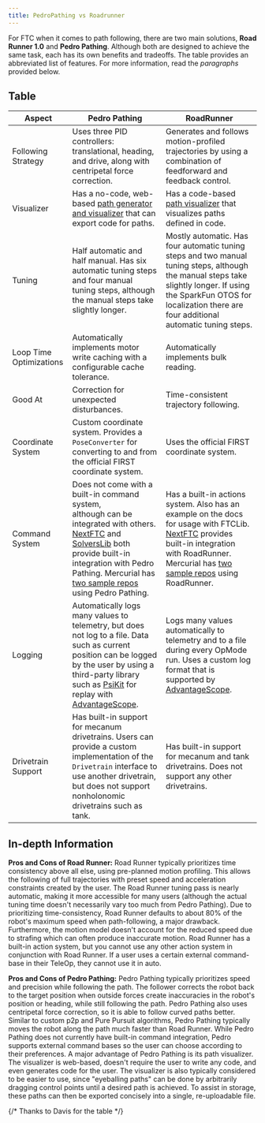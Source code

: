 ```yaml
---
title: PedroPathing vs Roadrunner
---
```


For FTC when it comes to path following, there are two main solutions, **Road Runner 1.0** and **Pedro Pathing**.
Although both are designed to achieve the same task, each has its own benefits and tradeoffs. The table provides an abbreviated list of features. For more information, read the *paragraphs* provided below.

## Table

| Aspect                  | Pedro Pathing                                                                                                                                                                                                                                                                                                                               | RoadRunner                                                                                                                                                                                                                                                                 |
|-------------------------|---------------------------------------------------------------------------------------------------------------------------------------------------------------------------------------------------------------------------------------------------------------------------------------------------------------------------------------------|----------------------------------------------------------------------------------------------------------------------------------------------------------------------------------------------------------------------------------------------------------------------------|
| Following Strategy      | Uses three PID controllers: translational, heading, and drive, along with centripetal force correction.                                                                                                                                                                                                                                     | Generates and follows motion-profiled trajectories by using a combination of feedforward and feedback control.                                                                                                                                                             |
| Visualizer              | Has a no-code, web-based [path generator and visualizer](https://visualizer.pedropathing.com) that can export code for paths.                                                                                                                                                                                                               | Has a code-based [path visualizer](https://github.com/acmerobotics/meepmeep) that visualizes paths defined in code.                                                                                                                                                        |
| Tuning                  | Half automatic and half manual. Has six automatic tuning steps and four manual tuning steps, although the manual steps take slightly longer.                                                                                                                                                                                                | Mostly automatic. Has four automatic tuning steps and two manual tuning steps, although the manual steps take slightly longer. If using the SparkFun OTOS for localization there are four additional automatic tuning steps.                                               |
| Loop Time Optimizations | Automatically implements motor write caching with a configurable cache tolerance.                                                                                                                                                                                                                                                           | Automatically implements bulk reading.                                                                                                                                                                                                                                     |
| Good At                 | Correction for unexpected disturbances.                                                                                                                                                                                                                                                                                                     | Time-consistent trajectory following.                                                                                                                                                                                                                                      |
| Coordinate System       | Custom coordinate system. Provides a `PoseConverter` for converting to and from the official FIRST coordinate system.                                                                                                                                                                                                                       | Uses the official FIRST coordinate system.                                                                                                                                                                                                                                 |
| Command System          | Does not come with a built-in command system, <br/>although can be integrated with others. [NextFTC](https://nextftc.dev) and [SolversLib](https://docs.seattlesolvers.com) both provide built-in integration with Pedro Pathing. Mercurial has [two sample repos](https://docs.dairy.foundation/Samples/user_samples) using Pedro Pathing. | Has a built-in actions system. Also has an example on the docs for usage with FTCLib. [NextFTC](https://nextftc.dev) provides built-in integration with RoadRunner. Mercurial has [two sample repos](https://docs.dairy.foundation/Samples/user_samples) using RoadRunner. |
| Logging                 | Automatically logs many values to telemetry, but does not log to a file. Data such as current position can be logged by the user by using a third-party library such as [PsiKit](https://psilynx.github.io/PsiKit) for replay with [AdvantageScope](https://advantagescope.org).                                                            | Logs many values automatically to telemetry and to a file during every OpMode run. Uses a custom log format that is supported by [AdvantageScope](https://advantagescope.org).                                                                                             |
| Drivetrain Support      | Has built-in support for mecanum drivetrains. Users can provide a custom implementation of the `Drivetrain` interface to use another drivetrain, but does not support nonholonomic drivetrains such as tank.                                                                                                                                | Has built-in support for mecanum and tank drivetrains. Does not support any other drivetrains.                                                                                                                                                                             |

## In-depth Information
**Pros and Cons of Road Runner:**
Road Runner typically prioritizes time consistency above all else, using pre-planned motion profiling. This allows the following of full trajectories with preset speed and acceleration constraints created by the user.
The Road Runner tuning pass is nearly automatic, making it more accessible for many users (although the actual tuning time doesn't necessarily vary too much from Pedro Pathing). Due to prioritizing time-consistency, Road Runner defaults to about 80% of the robot's maximum speed when path-following, a major drawback. Furthermore, the motion model doesn't account for the reduced speed due to strafing which can often produce inaccurate motion.
Road Runner has a built-in action system, but you cannot use any other action system in conjunction with Road Runner. If a user uses a certain external command-base in their TeleOp, they cannot use it in auto.

**Pros and Cons of Pedro Pathing:**
Pedro Pathing typically prioritizes speed and precision while following the path. The follower corrects the robot back to the target position when outside forces create inaccuracies in the robot's position or heading, while still following the path. Pedro Pathing also uses centripetal force correction, so it is able to follow curved paths better. Similar to custom p2p and Pure Pursuit algorithms, Pedro Pathing typically moves the robot along the path much faster than Road Runner.
While Pedro Pathing does not currently have built-in command integration, Pedro supports external command bases so the user can choose according to their preferences.
A major advantage of Pedro Pathing is its path visualizer. The visualizer is web-based, doesn't require the user to write any code, and even generates code for the user. The visualizer is also typically considered to be easier to use, since "eyeballing paths" can be done by arbitrarily dragging control points until a desired path is achieved. To assist in storage, these paths can then be exported concisely into a single, re-uploadable file.

{/* Thanks to Davis for the table */}
